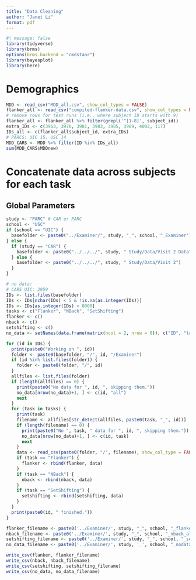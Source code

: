 ```yaml
---
title: "Data Cleaning"
author: "Janet Li"
format: pdf
---
```


```r
#| message: false
library(tidyverse)
library(brms)
options(brms.backend = "cmdstanr")
library(bayesplot)
library(here)
```

# Demographics

```r
MDD <- read_csv("MDD_all.csv", show_col_types = FALSE)
flanker_all <- read_csv("compiled-flanker-data.csv", show_col_types = FALSE)
# remove rows for test runs (i.e., where subject ID starts with 9)
flanker_all <- flanker_all %>% filter(grepl('^[1-8]', subject_id))
extra_IDs <- c(3963, 3970, 3981, 3983, 3985, 3989, 4002, 117)
IDs_all <- c(flanker_all$subject_id, extra_IDs)
# PARCS: UIC 15, USC 14
MDD_CARS <- MDD %>% filter(ID %in% IDs_all)
sum(MDD_CARS$MDDnew)
```

# Concatenate data across subjects for each task

## Global Parameters

```r
study <- "PARC" # CAR or PARC
school <- "USC"
if (school == "UIC") {
  basefolder <- paste0("../Examiner/", study, "_", school, "_Examiner")
} else {
  if (study == "CAR") {
    basefolder <- paste0("../../../", study, " Study/Data/Visit 2 Data")
  } else {
    basefolder <- paste0("../../../", study, " Study/Data/Visit 2")
  }
}
```

```r
# no data: 
# CARS UIC: 2959
IDs <- list.files(basefolder)
IDs <- IDs[nchar(IDs) < 5 & !is.na(as.integer(IDs))]
IDs <- IDs[as.integer(IDs) < 8000]
tasks <- c("Flanker", "NBack", "SetShifting")
flanker <- c()
nback <- c()
setshifting <- c()
no_data <- setNames(data.frame(matrix(ncol = 2, nrow = 0)), c("ID", "task"))

for (id in IDs) {
  print(paste0("Working on ", id))
  folder <- paste0(basefolder, "/", id, "/Examiner")
  if (id %in% list.files(folder)) {
    folder <- paste0(folder, "/", id)
  }
  allfiles <- list.files(folder)
  if (length(allfiles) == 0) {
    print(paste0("No data for ", id, ", skipping them."))
    no_data[nrow(no_data)+1, ] <- c(id, "all")
    next
  }
  for (task in tasks) {
    print(task)
    filename <- allfiles[str_detect(allfiles, paste0(task, "_", id))]
    if (length(filename) == 0) {
      print(paste0("No ", task, " data for ", id, ", skipping them."))
      no_data[nrow(no_data)+1, ] <- c(id, task)
      next
    }
    data <- read_csv(paste0(folder, "/", filename), show_col_type = FALSE)
    if (task == "Flanker") {
      flanker <- rbind(flanker, data)
    }
    if (task == "NBack") {
      nback <- rbind(nback, data)
    }
    if (task == "SetShifting") {
      setshifting <- rbind(setshifting, data)
    }
  }
  print(paste0(id, " finished."))
}
```

```r
flanker_filename <- paste0('../Examiner/', study, "_", school, "_flanker_all.csv")
nback_filename <- paste0('../Examiner/', study, "_", school, "_nback_all.csv")
setshifting_filename <- paste0('../Examiner/', study, "_", school, "_setshifting_all.csv")
no_data_filename <- paste0('../Examiner/', study, '_', school, "_nodata.csv")

write_csv(flanker, flanker_filename)
write_csv(nback, nback_filename)
write_csv(setshifting, setshifting_filename)
write_csv(no_data, no_data_filename)
```
